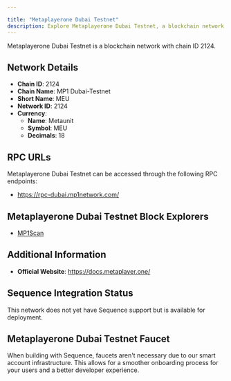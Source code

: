 ```yaml
---

title: "Metaplayerone Dubai Testnet"
description: Explore Metaplayerone Dubai Testnet, a blockchain network with chain ID 2124. Learn about its native currency, Metaunit, and how to interact with the network.
---
```




Metaplayerone Dubai Testnet is a blockchain network with chain ID 2124.

## Network Details

- **Chain ID**: 2124
- **Chain Name**: MP1 Dubai-Testnet
- **Short Name**: MEU
- **Network ID**: 2124
- **Currency**: 
  - **Name**: Metaunit
  - **Symbol**: MEU
  - **Decimals**: 18

## RPC URLs

Metaplayerone Dubai Testnet can be accessed through the following RPC endpoints:

- https://rpc-dubai.mp1network.com/

## Metaplayerone Dubai Testnet Block Explorers

- [MP1Scan](https://dubai.mp1scan.io)

## Additional Information

- **Official Website**: https://docs.metaplayer.one/

## Sequence Integration Status

This network does not yet have Sequence support but is available for deployment.

## Metaplayerone Dubai Testnet Faucet

When building with Sequence, faucets aren't necessary due to our smart account infrastructure. This allows for a smoother onboarding process for your users and a better developer experience.
